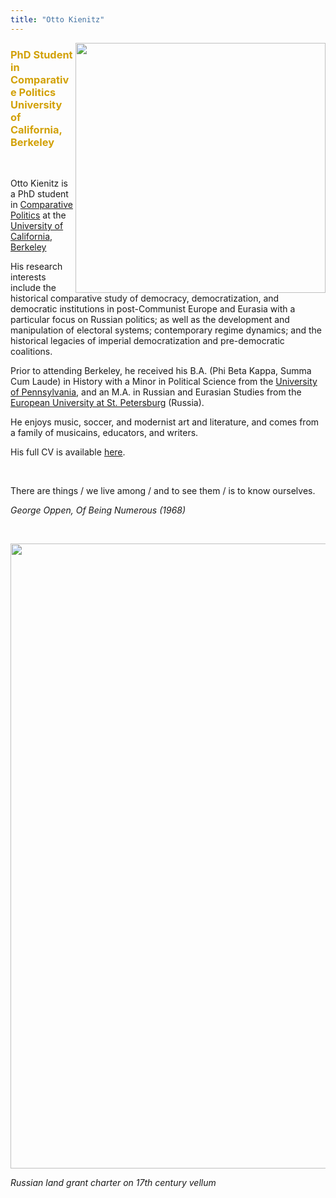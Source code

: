 ```yaml
---
title: "Otto Kienitz"
---
```


<img align="right" src="images/OttoSPBbuffer.jpg" width = "400">

<font color="#d2a107"><h3>
PhD Student in Comparative Politics
<br>
University of California, Berkeley
</h3></font>

<br>

Otto Kienitz is a PhD student in [Comparative Politics](http://polisci.berkeley.edu) at the [University of California, Berkeley](https://www.berkeley.edu)

His research interests include the historical comparative study of democracy, democratization, and democratic institutions in post-Communist Europe and Eurasia with a particular focus on Russian politics; as well as the development and manipulation of electoral systems; contemporary regime dynamics; and the historical legacies of imperial  democratization and pre-democratic coalitions.

Prior to attending Berkeley, he received his B.A. (Phi Beta Kappa, Summa Cum Laude) in History with a Minor in Political Science from the [University of Pennsylvania](https://www.upenn.edu), and an M.A. in Russian and Eurasian Studies from the [European University at St. Petersburg](https://eu.spb.ru/en/) (Russia).

He enjoys music, soccer, and modernist art and literature, and comes from a family of musicains, educators, and writers.

His full CV is available [here](cv.html).

<br>

There are things / we live among / and to see them / is to know ourselves.

*George Oppen, Of Being Numerous (1968)*

<br>

<img align="center" src="images/vellumbanner.jpg" width = "1000">

*Russian land grant charter on 17th century vellum*

